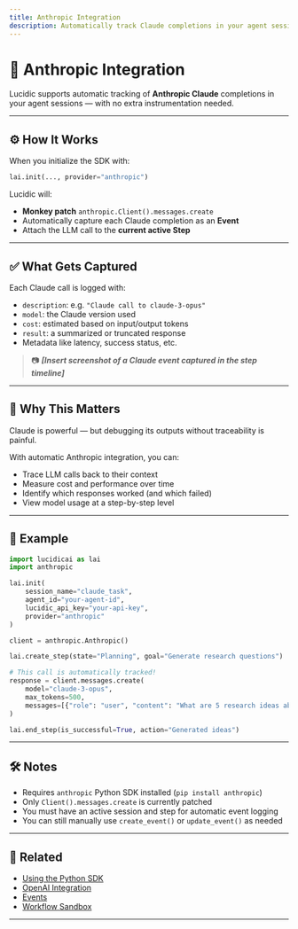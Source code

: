 ```yaml
---
title: Anthropic Integration
description: Automatically track Claude completions in your agent sessions with a single line of setup.
---
```


# 🤝 Anthropic Integration

Lucidic supports automatic tracking of **Anthropic Claude** completions in your agent sessions — with no extra instrumentation needed.

---

## ⚙️ How It Works

When you initialize the SDK with:

```python
lai.init(..., provider="anthropic")
```

Lucidic will:

- **Monkey patch** `anthropic.Client().messages.create`
- Automatically capture each Claude completion as an **Event**
- Attach the LLM call to the **current active Step**

---

## ✅ What Gets Captured

Each Claude call is logged with:

- `description`: e.g. `"Claude call to claude-3-opus"`
- `model`: the Claude version used
- `cost`: estimated based on input/output tokens
- `result`: a summarized or truncated response
- Metadata like latency, success status, etc.

> 📷 _**[Insert screenshot of a Claude event captured in the step timeline]**_

---

## 🧠 Why This Matters

Claude is powerful — but debugging its outputs without traceability is painful.

With automatic Anthropic integration, you can:

- Trace LLM calls back to their context
- Measure cost and performance over time
- Identify which responses worked (and which failed)
- View model usage at a step-by-step level

---

## 🧪 Example

```python
import lucidicai as lai
import anthropic

lai.init(
    session_name="claude_task",
    agent_id="your-agent-id",
    lucidic_api_key="your-api-key",
    provider="anthropic"
)

client = anthropic.Anthropic()

lai.create_step(state="Planning", goal="Generate research questions")

# This call is automatically tracked!
response = client.messages.create(
    model="claude-3-opus",
    max_tokens=500,
    messages=[{"role": "user", "content": "What are 5 research ideas about climate change?"}]
)

lai.end_step(is_successful=True, action="Generated ideas")
```

---

## 🛠️ Notes

- Requires `anthropic` Python SDK installed (`pip install anthropic`)
- Only `Client().messages.create` is currently patched
- You must have an active session and step for automatic event logging
- You can still manually use `create_event()` or `update_event()` as needed

---

## 🔗 Related

- [Using the Python SDK](/getting-started/python)
- [OpenAI Integration](/integrations/openai)
- [Events](/events)
- [Workflow Sandbox](/features/workflow-sandbox)

---
